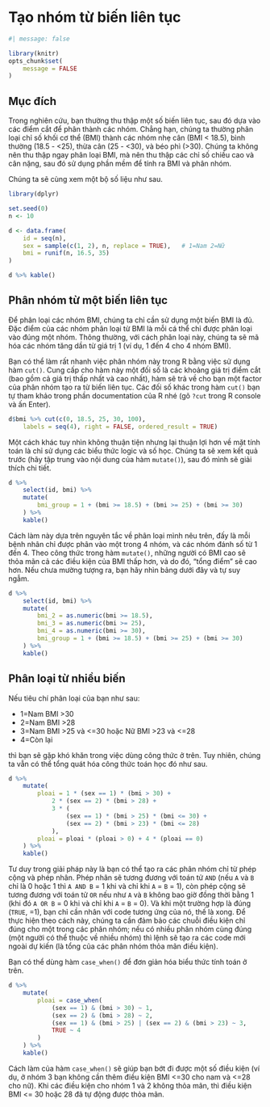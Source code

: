 # Tạo nhóm từ biến liên tục

```{r}
#| message: false

library(knitr)
opts_chunk$set(
    message = FALSE
)
```

## Mục đích

Trong nghiên cứu, bạn thường thu thập một số biến liên tục, sau đó dựa vào các điểm cắt để phân thành các nhóm. Chẳng hạn, chúng ta thường phân loại chỉ số khối cơ thể (BMI) thành các nhóm nhẹ cân (BMI < 18.5), bình thường (18.5 - <25), thừa cân (25 - <30), và béo phì (>30). Chúng ta không nên thu thập ngay phân loại BMI, mà nên thu thập các chỉ số chiều cao và cân nặng, sau đó sử dụng phần mềm để tính ra BMI và phân nhóm.

Chúng ta sẽ cùng xem một bộ số liệu như sau.

```{r}
library(dplyr)

set.seed(0)
n <- 10

d <- data.frame(
    id = seq(n),
    sex = sample(c(1, 2), n, replace = TRUE),   # 1=Nam 2=Nữ
    bmi = runif(n, 16.5, 35)
)

d %>% kable()
```


## Phân nhóm từ một biến liên tục

Để phân loại các nhóm BMI, chúng ta chỉ cần sử dụng một biến BMI là đủ. Đặc điểm của các nhóm phân loại từ BMI là mỗi cá thể chỉ được phân loại vào đúng một nhóm. Thông thường, với cách phân loại này, chúng ta sẽ mã hóa các nhóm tăng dần từ giá trị 1 (ví dụ, 1 đến 4 cho 4 nhóm BMI).

Bạn có thể làm rất nhanh việc phân nhóm này trong R bằng việc sử dụng hàm `cut()`. Cung cấp cho hàm này một đối số là các khoảng giá trị điểm cắt (bao gồm cả giá trị thấp nhất và cao nhất), hàm sẽ trả về cho bạn một factor của phân nhóm tạo ra từ biến liên tục. Các đối số khác trong hàm `cut()` bạn tự tham khảo trong phần documentation của R nhé (gõ `?cut` trong R console và ấn Enter).

```{r}
d$bmi %>% cut(c(0, 18.5, 25, 30, 100),
    labels = seq(4), right = FALSE, ordered_result = TRUE)
```

Một cách khác tuy nhìn không thuận tiện nhưng lại thuận lợi hơn về mặt tính toán là chỉ sử dụng các biểu thức logic và số học. Chúng ta sẽ xem kết quả trước (hãy tập trung vào nội dung của hàm `mutate()`), sau đó mình sẽ giải thích chi tiết.

```{r}
d %>%
    select(id, bmi) %>%
    mutate(
        bmi_group = 1 + (bmi >= 18.5) + (bmi >= 25) + (bmi >= 30)
    ) %>%
    kable()
```

Cách làm này dựa trên nguyên tắc về phân loại mình nêu trên, đấy là mỗi bệnh nhân chỉ được phân vào một trong 4 nhóm, và các nhóm đánh số từ 1 đến 4. Theo công thức trong hàm `mutate()`, những người có BMI cao sẽ thỏa mãn cả các điều kiện của BMI thấp hơn, và do đó, "tổng điểm" sẽ cao hơn. Nếu chưa mường tượng ra, bạn hãy nhìn bảng dưới đây và tự suy ngẫm.

```{r}
d %>%
    select(id, bmi) %>%
    mutate(
        bmi_2 = as.numeric(bmi >= 18.5),
        bmi_3 = as.numeric(bmi >= 25),
        bmi_4 = as.numeric(bmi >= 30),
        bmi_group = 1 + (bmi >= 18.5) + (bmi >= 25) + (bmi >= 30)
    ) %>%
    kable()
```


## Phân loại từ nhiều biến

Nếu tiêu chí phân loại của bạn như sau:

* 1=Nam BMI >30
* 2=Nam BMI >28
* 3=Nam BMI >25 và <=30 hoặc Nữ BMI >23 và <=28
* 4=Còn lại

thì bạn sẽ gặp khó khăn trong việc dùng công thức ở trên. Tuy nhiên, chúng ta vẫn có thể tổng quát hóa công thức toán học đó như sau.

```{r}
d %>%
    mutate(
        ploai = 1 * (sex == 1) * (bmi > 30) +
            2 * (sex == 2) * (bmi > 28) +
            3 * (
                (sex == 1) * (bmi > 25) * (bmi <= 30) +
                (sex == 2) * (bmi > 23) * (bmi <= 28)
            ),
        ploai = ploai * (ploai > 0) + 4 * (ploai == 0)
    ) %>%
    kable()
```

Tư duy trong giải pháp này là bạn có thể tạo ra các phân nhóm chỉ từ phép cộng và phép nhân. Phép nhân sẽ tương đương với toán tử `AND` (nếu `A` và `B` chỉ là 0 hoặc 1 thì `A AND B` = 1 khi và chỉ khi `A` = `B` = 1), còn phép cộng sẽ tương đương với toán tử `OR` nếu như `A` và `B` không bao giờ đồng thời bằng 1 (khi đó `A OR B` = 0 khi và chỉ khi `A` = `B` = 0). Và khi một trường hợp là đúng (`TRUE`, =1), bạn chỉ cần nhân với code tương ứng của nó, thế là xong. Để thực hiện theo cách này, chúng ta cần đảm bảo các chuỗi điều kiện chỉ đúng cho một trong các phân nhóm; nếu có nhiều phân nhóm cùng đúng (một người có thể thuộc về nhiều nhóm) thì lệnh sẽ tạo ra các code mới ngoài dự kiến (là tổng của các phân nhóm thỏa mãn điều kiện).

Bạn có thể dùng hàm `case_when()` để đơn giản hóa biểu thức tính toán ở trên.

```{r}
d %>%
    mutate(
        ploai = case_when(
            (sex == 1) & (bmi > 30) ~ 1,
            (sex == 2) & (bmi > 28) ~ 2,
            (sex == 1) & (bmi > 25) | (sex == 2) & (bmi > 23) ~ 3,
            TRUE ~ 4
        )
    ) %>%
    kable()
```

Cách làm của hàm `case_when()` sẽ giúp bạn bớt đi được một số điều kiện (ví dụ, ở nhóm 3 bạn không cần thêm điều kiện BMI <=30 cho nam và <=28 cho nữ). Khi các điều kiện cho nhóm 1 và 2 không thỏa mãn, thì điều kiện BMI <= 30 hoặc 28 đã tự động được thỏa mãn.